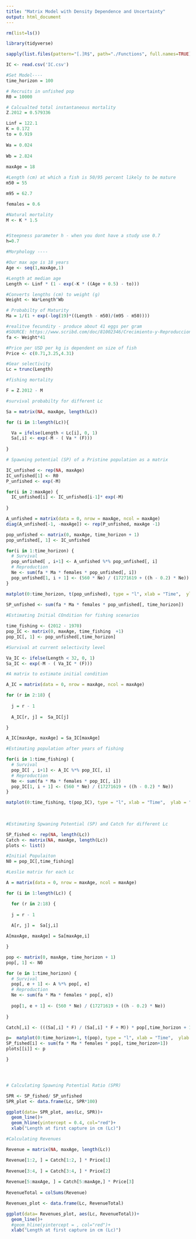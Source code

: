 ```yaml
---
title: "Matrix Model with Density Dependence and Uncertainty"
output: html_document
---
```


```r
rm(list=ls())

library(tidyverse)

sapply(list.files(pattern="[.]R$", path="./Functions", full.names=TRUE), source)

IC <- read.csv('IC.csv')

#Set Model----
time_horizon = 100

# Recruits in unfished pop
R0 = 10000

# Calcualted total instantaneous mortality
Z.2012 = 0.579336

```


```r
Linf = 122.1
K = 0.172
to = 0.919
  
Wa = 0.024
  
Wb = 2.824
  
maxAge = 18

#Length (cm) at which a fish is 50/95 percent likely to be mature
m50 = 55

m95 = 62.7

females = 0.6

#Natural mortality
M <- K * 1.5


#Steepness parameter h - when you dont have a study use 0.7
h=0.7
```



```r
#Morphology ----

#Our max age is 18 years
Age <- seq(1,maxAge,1)

#Length at median age 
Length <- Linf * (1 - exp(-K * ((Age + 0.5) - to)))

#Converts lengths (cm) to weight (g)
Weight <- Wa*Length^Wb

# Probabilty of Maturity
Ma = 1/(1 + exp(-log(19)*((Length - m50)/(m95 - m50))))

#realitve fecundity - produce about 41 eggs per gram 
#SOURCE: https://www.scribd.com/doc/81002346/Crecimiento-y-Reproduccion-de-corvina
fa <- Weight*41

#Price per USD per kg is dependent on size of fish
Price <- c(0.71,3.25,4.31)


```


```r
#Gear selectivity 
Lc = trunc(Length)

#fishing mortality

F = Z.2012 - M 

#survival probabilty for different Lc

Sa = matrix(NA, maxAge, length(Lc))

for (i in 1:length(Lc)){

  Va = ifelse(Length < Lc[i], 0, 1)
  Sa[,i] <- exp(-M - ( Va * (F)))
  
}

```

```r
# Spawning potential (SP) of a Pristine population as a matrix

IC_unfished <- rep(NA, maxAge) 
IC_unfished[1] <- R0 
P_unfished <- exp(-M)

for(i in 2:maxAge) {
  IC_unfished[i] <- IC_unfished[i-1]* exp(-M)
  
}

A_unfished = matrix(data = 0, nrow = maxAge, ncol = maxAge)
diag(A_unfished[-1, -maxAge]) <- rep(P_unfished, maxAge -1)

pop_unfished <- matrix(0, maxAge, time_horizon + 1)
pop_unfished[, 1] <- IC_unfished

for(i in 1:time_horizon) {
  # Survival
  pop_unfished[ , i+1] <- A_unfished %*% pop_unfished[, i]
  # Reproduction
  Ne <- sum(fa * Ma * females * pop_unfished[, i])
  pop_unfished[1, i + 1] <- (560 * Ne) / (17271619 + ((h - 0.2) * Ne))
}

matplot(0:time_horizon, t(pop_unfished), type = "l", xlab = "Time",  ylab = "Abundance")
  
SP_unfished <- sum(fa * Ma * females * pop_unfished[, time_horizon])
```

```r
#Estimating Initial COndition for fishing scenarios

time_fishing <- (2012 - 1970)
pop_IC <- matrix(0, maxAge, time_fishing  +1)
pop_IC[, 1] <- pop_unfished[,time_horizon]

#Survival at current selectivity level

Va_IC <- ifelse(Length < 32, 0, 1)
Sa_IC <- exp(-M - ( Va_IC * (F)))

#A matrix to estimate initial condition

A_IC = matrix(data = 0, nrow = maxAge, ncol = maxAge)

for (r in 2:18) {
  
  j = r - 1 
  
  A_IC[r, j] =  Sa_IC[j]

}

A_IC[maxAge, maxAge] = Sa_IC[maxAge]

#Estimating population after years of fishing 

for(i in 1:time_fishing) {
  # Survival
  pop_IC[ , i+1] <- A_IC %*% pop_IC[, i]
  # Reproduction
  Ne <- sum(fa * Ma * females * pop_IC[, i])
  pop_IC[1, i + 1] <- (560 * Ne) / (17271619 + ((h - 0.2) * Ne))
}

matplot(0:time_fishing, t(pop_IC), type = "l", xlab = "Time",  ylab = "Abundance")
  
  
```



```r

#Estimating Spwaning Potential (SP) and Catch for different Lc

SP_fished <- rep(NA, length(Lc))
Catch <- matrix(NA, maxAge, length(Lc))
plots <- list()

#Initial Populaiton
N0 = pop_IC[,time_fishing]

#Leslie matrix for each Lc

A = matrix(data = 0, nrow = maxAge, ncol = maxAge)

for (i in 1:length(Lc)) {

  for (r in 2:18) {
  
  j = r - 1 
  
  A[r, j] =  Sa[j,i]

A[maxAge, maxAge] = Sa[maxAge,i]

}

pop <- matrix(0, maxAge, time_horizon + 1)
pop[, 1] <- N0

for (e in 1:time_horizon) {
  # Survival
  pop[, e + 1] <- A %*% pop[, e]
  # Reproduction
  Ne <- sum(fa * Ma * females * pop[, e])
  
  pop[1, e + 1] <- (560 * Ne) / (17271619 + ((h - 0.2) * Ne))
  
}

Catch[,i] <- (((Sa[,i] * F) / (Sa[,i] * F + M)) * pop[,time_horizon + 1] * (1 - exp(-M - Sa[,i] * F)))*(Weight/1000)

p=  matplot(0:time_horizon+1, t(pop), type = "l", xlab = "Time",  ylab = "Abundance")
SP_fished[i] <- sum(fa * Ma * females * pop[, time_horizon+1])
plots[[i]] <- p 

}





```




```r
# Calculating Spawning Potential Ratio (SPR)

SPR <- SP_fished/ SP_unfished
SPR_plot <- data.frame(Lc, SPR*100)

ggplot(data= SPR_plot, aes(Lc, SPR))+
  geom_line()+
  geom_hline(yintercept = 0.4, col="red")+
  xlab("Length at first capture in cm (Lc)")

#Calculating Revenues 

Revenue = matrix(NA, maxAge, length(Lc))

Revenue[1:2, ] = Catch[1:2, ] * Price[1] 
  
Revenue[3:4, ] = Catch[3:4, ] * Price[2] 
  
Revenue[5:maxAge, ] = Catch[5:maxAge,] * Price[3] 
  
RevenueTotal = colSums(Revenue)

Revenues_plot <- data.frame(Lc, RevenueTotal)

ggplot(data= Revenues_plot, aes(Lc, RevenueTotal))+
  geom_line()+
  #geom_hline(yintercept = , col="red")+
  xlab("Length at first capture in cm (Lc)")


```

